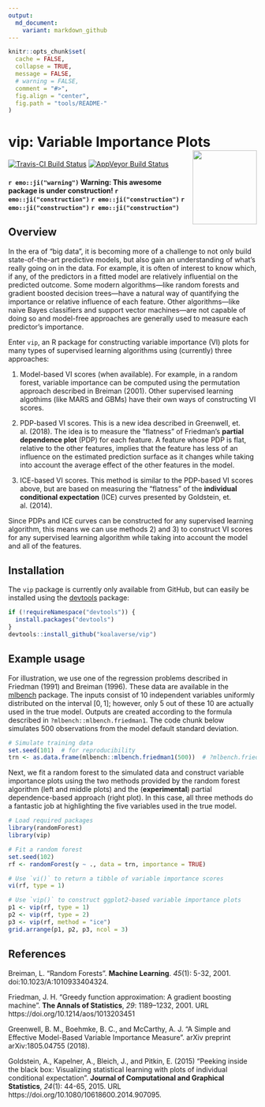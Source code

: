 ```yaml
---
output:
  md_document:
    variant: markdown_github
---
```


```r
knitr::opts_chunk$set(
  cache = FALSE,
  collapse = TRUE,
  message = FALSE, 
  # warning = FALSE,
  comment = "#>",
  fig.align = "center",
  fig.path = "tools/README-"
)
```

# vip: Variable Importance Plots <img src="tools/vip-logo.png" align="right" width="130" height="150" />

[![Travis-CI Build Status](https://travis-ci.org/koalaverse/vip.svg?branch=master)](https://travis-ci.org/koalaverse/vip)
[![AppVeyor Build Status](https://ci.appveyor.com/api/projects/status/github/koalaverse/vip?branch=master&svg=true)](https://ci.appveyor.com/project/koalaverse/vip)

#### `r emo::ji("warning")` Warning: This awesome package is under construction! `r emo::ji("construction")` `r emo::ji("construction")` `r emo::ji("construction")` `r emo::ji("construction")`  

## Overview

In the era of "big data", it is becoming more of a challenge to not only build state-of-the-art predictive models, but also gain an understanding of what's really going on in the data. For example, it is often of interest to know which, if any, of the predictors in a fitted model are relatively influential on the predicted outcome. Some modern algorithms---like random forests and gradient boosted decision trees---have a natural way of quantifying the importance or relative influence of each feature. Other algorithms---like naive Bayes classifiers and support vector machines---are not capable of doing so and model-free approaches are generally used to measure each predictor's importance. 

Enter `vip`, an R package for constructing variable importance (VI) plots for many types of supervised learning algorithms using (currently) three approaches:

  1. Model-based VI scores (when available). For example, in a random forest, variable importance can be computed using the permutation approach described in Breiman (2001). Other supervised learning algothims (like MARS and GBMs) have their own ways of constructing VI scores.
  
  2. PDP-based VI scores. This is a new idea described in Greenwell, et. al. (2018). The idea is to measure the "flatness" of Friedman's **partial dependence plot** (PDP) for each feature. A feature whose PDP is flat, relative to the other features, implies that the feature has less of an influence on the estimated prediction surface as it changes while taking into account the average effect of the other features in the model.
  
  3. ICE-based VI scores. This method is similar to the PDP-based VI scores above, but are based on measuring the "flatness" of the **individual conditional expectation** (ICE) curves presented by Goldstein, et. al. (2014).
  
Since PDPs and ICE curves can be constructed for any supervised learning algorithm, this means we can use methods 2) and 3) to construct VI scores for any supervised learning algorithm while taking into account the model and all of the features.


## Installation

The `vip` package is currently only available from GitHub, but can easily be installed using the [devtools](https://CRAN.R-project.org/package=devtools) package:
```r
if (!requireNamespace("devtools")) {
  install.packages("devtools")
}
devtools::install_github("koalaverse/vip")
```


## Example usage

For illustration, we use one of the regression problems described in Friedman (1991) and Breiman (1996). These data are available in the [mlbench](https://CRAN.R-project.org/package=mlbench) package. The inputs consist of 10 independent variables uniformly distributed on the interval $\left[0, 1\right]$; however, only 5 out of these 10 are actually used in the true model. Outputs are created according to the formula described in `?mlbench::mlbench.friedman1`. The code chunk below simulates 500 observations from the model default standard deviation.
```r
# Simulate training data
set.seed(101)  # for reproducibility
trn <- as.data.frame(mlbench::mlbench.friedman1(500))  # ?mlbench.friedman1
```
Next, we fit a random forest to the simulated data and construct variable importance plots using the two methods provided by the random forest algorithm (left and middle plots) and the (**experimental**) partial dependence-based approach (right plot). In this case, all three methods do a fantastic job at highlighting the five variables used in the true model.
```r
# Load required packages
library(randomForest)  
library(vip)

# Fit a random forest
set.seed(102)
rf <- randomForest(y ~ ., data = trn, importance = TRUE)

# Use `vi()` to return a tibble of variable importance scores
vi(rf, type = 1)

# Use `vip()` to construct ggplot2-based variable importance plots
p1 <- vip(rf, type = 1)
p2 <- vip(rf, type = 2)
p3 <- vip(rf, method = "ice")
grid.arrange(p1, p2, p3, ncol = 3)
```


## References

Breiman, L. "Random Forests". **Machine Learning**. *45*(1): 5-32, 2001. doi:10.1023/A:1010933404324.

Friedman, J. H. "Greedy function approximation: A gradient boosting machine". **The Annals of Statistics**, *29*: 1189–1232, 2001. URL https://doi.org/10.1214/aos/1013203451

Greenwell, B. M., Boehmke, B. C., and McCarthy, A. J. "A Simple and Effective Model-Based Variable Importance Measure". arXiv preprint arXiv:1805.04755 (2018).

Goldstein, A., Kapelner, A., Bleich, J., and Pitkin, E. (2015) "Peeking inside the black box: Visualizing statistical learning with plots of individual conditional expectation". **Journal of Computational and Graphical Statistics**, *24*(1): 44-65, 2015. URL https://doi.org/10.1080/10618600.2014.907095.
